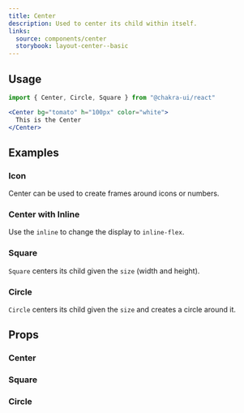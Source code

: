 ```yaml
---
title: Center
description: Used to center its child within itself.
links:
  source: components/center
  storybook: layout-center--basic
---
```


<ExampleTabs name="center-basic" />

## Usage

```jsx
import { Center, Circle, Square } from "@chakra-ui/react"
```

```jsx
<Center bg="tomato" h="100px" color="white">
  This is the Center
</Center>
```

## Examples

### Icon

Center can be used to create frames around icons or numbers.

<ExampleTabs name="center-with-icons" />

### Center with Inline

Use the `inline` to change the display to `inline-flex`.

<ExampleTabs name="center-with-inline" />

### Square

`Square` centers its child given the `size` (width and height).

<ExampleTabs name="center-with-square" />

### Circle

`Circle` centers its child given the `size` and creates a circle around it.

<ExampleTabs name="center-with-circle" />

## Props

### Center

<PropTable component="Center" />

### Square

<PropTable component="Center" part="Square" />

### Circle

<PropTable component="Center" part="Circle" />
